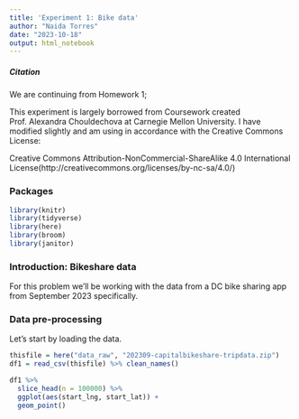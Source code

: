 ---
title: 'Experiment 1: Bike data'
author: "Naida Torres"
date: "2023-10-18"
output: html_notebook
---

##### Citation

We are continuing from Homework 1;

This experiment is largely borrowed from Coursework created Prof. Alexandra Chouldechova at Carnegie Mellon University.  I have modified slightly and am using in accordance with the Creative Commons License:
 
Creative Commons Attribution-NonCommercial-ShareAlike 4.0 International License(http://creativecommons.org/licenses/by-nc-sa/4.0/)

### Packages

```{r}
library(knitr)
library(tidyverse)
library(here)
library(broom)
library(janitor)
```

### Introduction: Bikeshare data

For this problem we'll be working with the data from a DC bike sharing app from September 2023 specifically.

### Data pre-processing 

Let's start by loading the data.

```{r}
thisfile = here("data_raw", "202309-capitalbikeshare-tripdata.zip")
df1 = read_csv(thisfile) %>% clean_names()
```

```{r}
df1 %>%
  slice_head(n = 100000) %>%
  ggplot(aes(start_lng, start_lat)) +
  geom_point()
```


